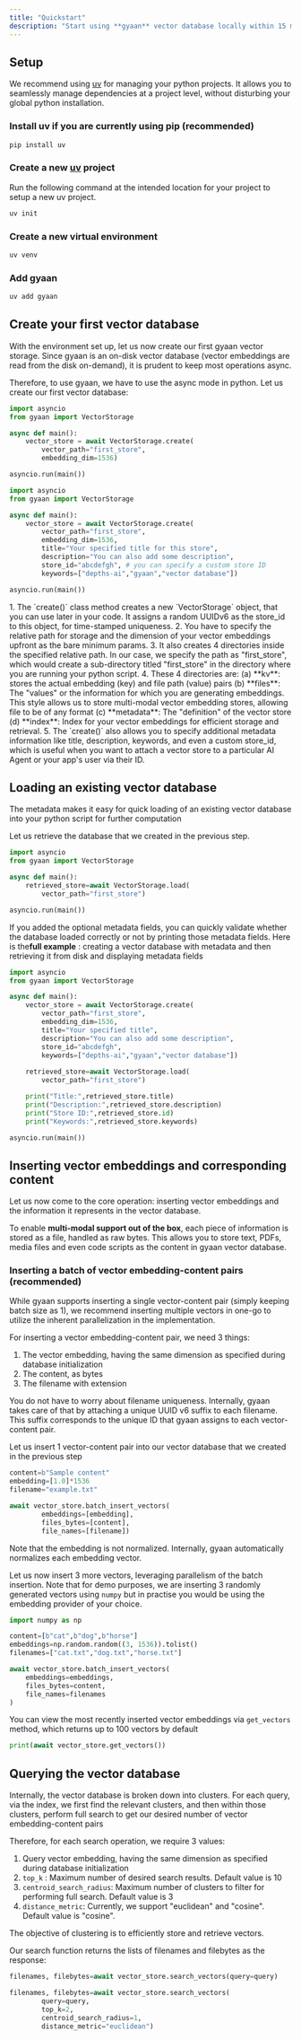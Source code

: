 ```yaml
---
title: "Quickstart"
description: "Start using **gyaan** vector database locally within 15 minutes"
---
```


## Setup

We recommend using [uv](https://docs.astral.sh/uv/) for managing your python projects. It allows you to seamlessly manage dependencies at a project level, without disturbing your global python installation.

### Install uv if you are currently using pip (recommended)

```bash
pip install uv
```

### Create a new <u>uv</u> project

Run the following command at the intended location for your project to setup a new uv project.

```bash
uv init
```

### Create a new virtual environment

```bash
uv venv
```

### Add gyaan

```bash
uv add gyaan
```

## Create your first vector database

With the environment set up, let us now create our first gyaan vector storage. Since gyaan is an on-disk vector database (vector embeddings are read from the disk on-demand), it is prudent to keep most operations async.

Therefore, to use gyaan, we have to use the async mode in python. Let us create our first vector database:

<CodeGroup>

```python Bare minimum
import asyncio
from gyaan import VectorStorage

async def main():
    vector_store = await VectorStorage.create(
        vector_path="first_store",
        embedding_dim=1536)

asyncio.run(main())
```


```python With more metadata
import asyncio
from gyaan import VectorStorage

async def main():
    vector_store = await VectorStorage.create(
        vector_path="first_store",
        embedding_dim=1536,
        title="Your specified title for this store",
        description="You can also add some description",
        store_id="abcdefgh", # you can specify a custom store ID
        keywords=["depths-ai","gyaan","vector database"])

asyncio.run(main())
```

</CodeGroup>

<Accordion title="Explanation" icon="sparkles" iconType="regular">
  1. The `create()` class method creates a new `VectorStorage` object, that you can use later in your code. It assigns a random UUIDv6 as the store_id to this object, for time-stamped uniqueness.
  2. You have to specify the relative path for storage and the dimension of your vector embeddings upfront as the bare minimum params.
  3. It also creates 4 directories inside the specified relative path. In our case, we specify the path as "first_store", which would create a sub-directory titled "first_store" in the directory where you are running your python script.
  4. These 4 directories are: (a) **kv**: stores the actual embedding (key) and file path (value) pairs (b) **files**: The "values" or the information for which you are generating embeddings. This style allows us to store multi-modal vector embedding stores, allowing file to be of any format (c) **metadata**: The "definition" of the vector store (d) **index**: Index for your vector embeddings for efficient storage and retrieval.
  5. The `create()` also allows you to specify additional metadata information like title, description, keywords, and even a custom store_id, which is useful when you want to attach a vector store to a particular AI Agent or your app's user via their ID.
</Accordion>

## Loading an existing vector database

The metadata makes it easy for quick loading of an existing vector database into your python script for further computation

Let us retrieve the database that we created in the previous step.

```python
import asyncio
from gyaan import VectorStorage

async def main():
	retrieved_store=await VectorStorage.load(
        vector_path="first_store")

asyncio.run(main())
```

If you added the optional metadata fields, you can quickly validate whether the database loaded correctly or not by printing those metadata fields. Here is the**full example** : creating a vector database with metadata and then retrieving it from disk and displaying metadata fields

```python
import asyncio
from gyaan import VectorStorage

async def main():
    vector_store = await VectorStorage.create(
        vector_path="first_store",
        embedding_dim=1536,
        title="Your specified title",
        description="You can also add some description",
        store_id="abcdefgh", 
        keywords=["depths-ai","gyaan","vector database"])
    
    retrieved_store=await VectorStorage.load(
        vector_path="first_store")

    print("Title:",retrieved_store.title)
    print("Description:",retrieved_store.description)
    print("Store ID:",retrieved_store.id)
    print("Keywords:",retrieved_store.keywords)

asyncio.run(main())
```

## Inserting vector embeddings and corresponding content

Let us now come to the core operation: inserting vector embeddings and the information it represents in the vector database.

To enable **multi-modal support out of the box**, each piece of information is stored as a file, handled as raw bytes. This allows you to store text, PDFs, media files and even code scripts as the content in gyaan vector database.

### Inserting a batch of vector embedding-content pairs (recommended)

While gyaan supports inserting a single vector-content pair (simply keeping batch size as 1), we recommend inserting multiple vectors in one-go to utilize the inherent parallelization in the implementation.

For inserting a vector embedding-content pair, we need 3 things:

1. The vector embedding, having the same dimension as specified during database initialization
2. The content, as bytes
3. The filename with extension

<Note>
  You do not have to worry about filename uniqueness. Internally, gyaan takes care of that by attaching a unique UUID v6 suffix to each filename. This suffix corresponds to the unique ID that gyaan assigns to each vector-content pair.
</Note>

Let us insert 1 vector-content pair into our vector database that we created in the previous step

```python
content=b"Sample content"
embedding=[1.0]*1536
filename="example.txt"

await vector_store.batch_insert_vectors(
        embeddings=[embedding],
        files_bytes=[content],
        file_names=[filename])
```

<Note>
  Note that the embedding is not normalized. Internally, gyaan automatically normalizes each embedding vector.
</Note>

Let us now insert 3 more vectors, leveraging parallelism of the batch insertion. Note that for demo purposes, we are inserting 3 randomly generated vectors using `numpy` but in practise you would be using the embedding provider of your choice.

```python
import numpy as np

content=[b"cat",b"dog",b"horse"]
embeddings=np.random.random((3, 1536)).tolist()
filenames=["cat.txt","dog.txt","horse.txt"]

await vector_store.batch_insert_vectors(
    embeddings=embeddings,
    files_bytes=content,
    file_names=filenames
)
```

You can view the most recently inserted vector embeddings via `get_vectors` method, which returns up to 100 vectors by default

```python
print(await vector_store.get_vectors())
```

## Querying the vector database

Internally, the vector database is broken down into clusters. For each query, via the index, we first find the relevant clusters, and then within those clusters, perform full search to get our desired number of vector embedding-content pairs

Therefore, for each search operation, we require 3 values:

1. Query vector embedding, having the same dimension as specified during database initialization
2. `top_k` : Maximum number of desired search results. Default value is 10
3. `centroid_search_radius`: Maximum number of clusters to filter for performing full search. Default value is 3
4. `distance_metric`: Currently, we support "euclidean" and "cosine". Default value is "cosine".

The objective of clustering is to efficiently store and retrieve vectors. 

Our search function returns the lists of filenames and filebytes as the response:

<CodeGroup>

```python default
filenames, filebytes=await vector_store.search_vectors(query=query)
```


```python custom
filenames, filebytes=await vector_store.search_vectors(
        query=query,
        top_k=2,
        centroid_search_radius=1,
        distance_metric="euclidean")
```

</CodeGroup>